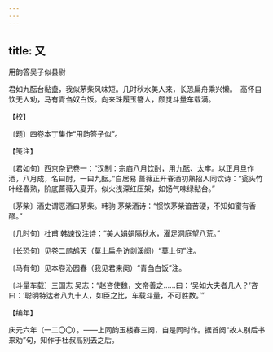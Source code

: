 ```yaml
---
---
---
```

title: 又
---



用韵答吴子似县尉





君如九酝台黏盏，我似茅柴风味短。几时秋水美人来，长恐扁舟乘兴懒。　高怀自饮无人劝，马有青刍奴白饭。向来珠履玉簪人，颇觉斗量车载满。





【校】


〔题〕四卷本丁集作“用韵答子似”。





【笺注】


〔君如句〕西京杂记卷一：“汉制：宗庙八月饮酎，用九酝、太牢。以正月旦作酒，八月成，名曰酎，一曰九酝。”白居易 蔷薇正开春酒初熟招人同饮诗：“瓮头竹叶经春熟，阶底蔷薇入夏开。似火浅深红压架，如饧气味绿黏台。”

〔茅柴〕酒史谓恶酒曰茅柴。韩驹 茅柴酒诗：“惯饮茅柴谙苦硬，不知如蜜有香醪。”

〔几时句〕杜甫 韩谏议注诗：“美人娟娟隔秋水，濯足洞庭望八荒。”

〔长恐句〕见卷二鹧鸪天（莫上扁舟访剡溪阕）“莫上句”注。

〔马有句〕见本卷沁园春（我见君来阕）“青刍白饭”注。

〔斗量车载〕三国志 吴志：“赵咨使魏，文帝善之……曰：‘吴如大夫者几人？’咨曰：‘聪明特达者八九十人，如臣之比，车载斗量，不可胜数。’”





【编年】


庆元六年（一二〇〇）。——上同韵玉楼春三阕，自是同时作。据首阕“故人别后书来劝”句，知作于杜叔高别去之后。
